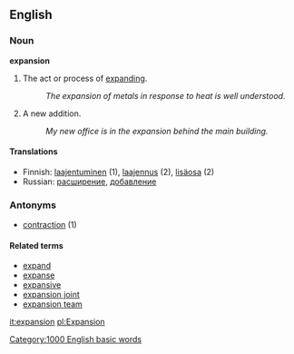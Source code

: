 ==English==

=== Noun ===
'''expansion'''

# The act or process of [[expand]]ing.
#: ''The expansion of metals in response to heat is well understood.''
# A new addition.
#: ''My new office is in the expansion behind the main building.''

====Translations====
*Finnish: [[laajentuminen]] (1), [[laajennus]] (2), [[lisäosa]] (2)
*Russian: [[расширение]], [[добавление]]

===Antonyms===
*[[contraction]] (1)

==== Related terms ====
*[[expand]]
*[[expanse]]
*[[expansive]]
*[[expansion joint]]
*[[expansion team]]

[[it:expansion]]
[[pl:Expansion]]
[[Category:1000 English basic words]]